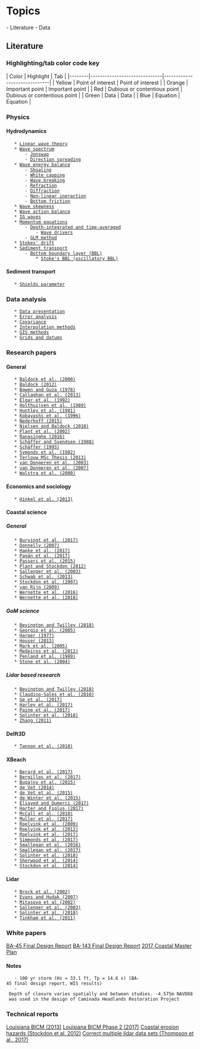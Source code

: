 = Topics =
- Literature
- Data

== Literature ==
=== Highlighting/tab color code key ===

| Color  | Highlight                    | Tab                          |
|--------|------------------------------|------------------------------|
| Yellow | Point of interest            | Point of interest            |
| Orange | Important point              | Important point              |
| Red    | Dubious or contentious point | Dubious or contentious point |
| Green  | Data                         | Data                         |
| Blue   | Equation                     | Equation                     |


=== Physics ===
==== Hydrodynamics ====
	* [[linear_wave_theory|Linear wave theory]]
	* [[Wave spectrum]]
		- [[Jonswap spectrum|Jonswap]]
		- [[Direction spreading]]
	* [[Wave energy balance]]
		- [[Shoaling]]
		- [[White capping]]
		- [[Wave breaking]]
		- [[Refraction]]
		- [[Diffraction]]
		- [[Non-linear ineraction]]
		- [[Bottom friction]]
	* [[Wave skewness]]
	* [[Wave action balance]]
	* [[IG waves]]
	* [[Momentum equations]]
		- [[Depth-integrated and time-averaged]]
			- [[Wave drivers]]
		- [[GLM method]]
	* [[Stokes' drift]]
	* [[sediment_transport|Sediment transport]]
		- [[bottom_boundary_layer|Bottom boundary layer (BBL)]]
			* [[stokes_boundary_layer|Stoke's BBL (oscillatory BBL)]]

==== Sediment transport ====
	* [[Shields parameter]]

=== Data analysis ===
	* [[Data presentation]]
	* [[Error analysis]]
	* [[Covariance]]
	* [[Interpolation methods]]
	* [[GIS methods]]
	* [[grids_and_datums|Grids and datums]]

=== Research papers ===
==== General ====
	* [[Baldock et al. (2000)]]
	* [[Baldock (2012)]]
	* [[Bowen and Guza (1978)]]
	* [[Callaghan et al. (2013)]]
	* [[Elgar et al. (1992)]]
	* [[Holthuijsen et al. (1989)]]
	* [[Huntley et al. (1981)]]
	* [[Kobayashi et al. (1996)]]
	* [[Nederhoff (2015)]]
	* [[Nielsen and Baldock (2010)]]
	* [[Plant et al. (2002)]]
	* [[Ranasinghe (2016)]]
	* [[Schäffer and Svendsen (1988)]]
	* [[Schäffer (1993)]]
	* [[Symonds et al. (1982)]]
	* [[Terlouw MSc Thesis (2013)]]
	* [[van Dongeren et al. (2003)]]
	* [[van Dongeren et al. (2007)]]
	* [[Walstra et al. (2000)]]

==== Economics and sociology ====
	* [[Hinkel et al. (2013)]]

==== Coastal science ====
===== General =====
	* [[Burvingt et al. (2017)]]
	* [[Donnelly (2007)]]
	* [[Hapke et al. (2017)]]
	* [[pagan_et_al_2017|Pagán et al. (2017)]]
	* [[Passeri et al. (2015)]]
	* [[Plant and Stockdon (2012)]]
	* [[Sallenger et al. (2003)]]
	* [[Schwab et al. (2013)]]
	* [[Stockdon et al. (2007)]]
	* [[van Rijn (2009)]]
	* [[Wernette et al. (2016)]]
	* [[Wernette et al. (2018)]]

===== GoM science =====
	* [[Bevington and Twilley (2018)]]
	* [[Georgio et al. (2005)]]
	* [[Harper (1977)]]
	* [[Houser (2013)]]
	* [[Mark et al. (2005)]]
	* [[Medeiros et al. (2012)]]
	* [[Penland et al. (1989)]]
	* [[Stone et al. (2004)]]

===== Lidar based research =====
	* [[Bevington and Twilley (2018)]]
	* [[Claudino-Sales et al. (2010)]]
	* [[Ge et al. (2017)]]
	* [[Harley et al. (2017)]]
	* [[Paine et al. (2017)]]
	* [[Splinter et al. (2018)]]
	* [[Zhang (2011)]]

==== Delft3D ====
	* [[Tannon et al. (2018)]]

==== XBeach ====
	* [[Berard et al. (2017)]]
	* [[Bergillos et al. (2017)]]
	* [[Bugajny et al. (2015)]]
	* [[de Vet (2014)]]
	* [[de Vet et al. (2015)]]
	* [[de Winter et al. (2015)]]
	* [[Elsayed and Oumerci (2017)]]
	* [[Harter and Figlus (2017)]]
	* [[McCall et al. (2010)]]
	* [[Muller et al. (2017)]]
	* [[Roelvink et al. (2009)]]
	* [[Roelvink et al. (2012)]]
	* [[Roelvink et al. (2017)]]
	* [[Simmonds et al. (2017)]]
	* [[Smallegan et al. (2016)]]
	* [[Smallegan et al. (2017)]]
	* [[Splinter et al. (2018)]]
	* [[Sherwood et al. (2014)]]
	* [[Stockdon et al. (2014)]]

==== Lidar ====
	* [[Brock et al. (2002)]]
	* [[Evans and Hudak (2007)]]
	* [[Mitasova et al (2002)]]
	* [[Sallenger et al. (2003)]]
	* [[Splinter et al. (2018)]]
	* [[Tinkham et al. (2011)]]


=== White papers ===
[[BA-45 Final Design Report]]
[[BA-143 Final Design Report]]
[[2017 Coastal Master Plan]]

==== Notes ====
	- 100 yr storm (Hs = 33.1 ft, Tp = 14.6 s) (BA-45 final design report, WIS results)
	- Depth of closure varies spatially and between studies. -4.575m NAVD88 was used in the design of Caminada Headlands Restoration Project 

=== Technical reports ===
[[Louisiana BICM (2013)]]
[[Byrnes_LABICM_2017|Louisiana BICM Phase 2 (2017)]]
[[USGS_coastal_erosion_haz|Coastal erosion hazards (Stockdon et al, 2012)]]
[[corr_multi_lidar|Correct multiple lidar data sets (Thompson et al., 2017)]] 
